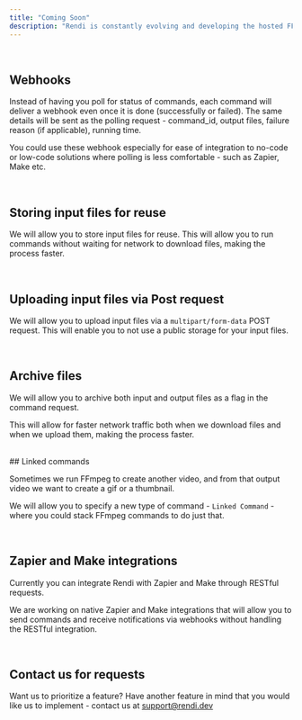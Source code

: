 ```yaml
---
title: "Coming Soon"
description: "Rendi is constantly evolving and developing the hosted FFmpeg capabilities"
---
```


<br />

## Webhooks

Instead of having you poll for status of commands, each command will deliver a webhook even once it is done (successfully or failed). The same details will be sent as the polling request - command_id, output files, failure reason (if applicable), running time.

You could use these webhook especially for ease of integration to no-code or low-code solutions where polling is less comfortable - such as Zapier, Make etc.

<br />

## Storing input files for reuse

We will allow you to store input files for reuse. This will allow you to run commands without waiting for network to download files, making the process faster.

<br />

## Uploading input files via Post request

We will allow you to upload input files via a `multipart/form-data` POST request. This will enable you to not use a public storage for your input files.

<br />

## Archive files

We will allow you to archive both input and output files as a flag in the command request.

This will allow for faster network traffic both when we download files and when we upload them, making the process faster.

<br />
## Linked commands

Sometimes we run FFmpeg to create another video, and from that output video we want to create a gif or a thumbnail.&#x20;

We will allow you to specify a new type of command - `Linked Command` - where you could stack FFmpeg commands to do just that.

<br />

## Zapier and Make integrations

Currently you can integrate Rendi with Zapier and Make through RESTful requests.

We are working on native Zapier and Make integrations that will allow you to send commands and receive notifications via webhooks without handling the RESTful integration.

<br />

## Contact us for requests

Want us to prioritize a feature? Have another feature in mind that you would like us to implement - contact us at [support@rendi.dev](mailto:support@rendi.dev)&#x20;
